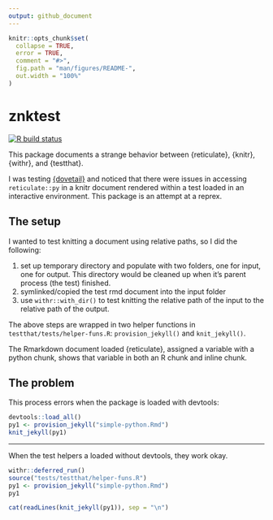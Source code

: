 ```yaml
---
output: github_document
---
```


<!-- README.md is generated from README.Rmd. Please edit that file -->

```r
knitr::opts_chunk$set(
  collapse = TRUE,
  error = TRUE,
  comment = "#>",
  fig.path = "man/figures/README-",
  out.width = "100%"
)
```

# znktest

<!-- badges: start -->
[![R build status](https://github.com/zkamvar/znksillysnail/workflows/R-CMD-check/badge.svg)](https://github.com/zkamvar/znksillysnail/actions)
<!-- badges: end -->


This package documents a strange behavior between {reticulate}, {knitr}, 
{withr}, and {testthat}. 

I was testing [{dovetail}](https://github.com/carpentries/dovetail) and noticed
that there were issues in accessing `reticulate::py` in a knitr document 
rendered within a test loaded in an interactive environment. This package is an 
attempt at a reprex.

## The setup

I wanted to test knitting a document using relative paths, so I did the following:

1. set up temporary directory and populate with two folders, one for input, 
   one for output. This directory would be cleaned up when it's parent process 
   (the test) finished. 
2. symlinked/copied the test rmd document into the input folder
3. use `withr::with_dir()` to test knitting the relative path of the input to the
   relative path of the output. 
   
The above steps are wrapped in two helper functions in 
`testthat/tests/helper-funs.R`: `provision_jekyll()` and `knit_jekyll()`. 

The Rmarkdown document loaded {reticulate}, assigned a variable with a python
chunk, shows that variable in both an R chunk and inline chunk.

## The problem

This process errors when the package is loaded with devtools:

```r
devtools::load_all()
py1 <- provision_jekyll("simple-python.Rmd")
knit_jekyll(py1)
```

-----------

When the test helpers a loaded without devtools, they work okay. 

```r
withr::deferred_run()
source("tests/testthat/helper-funs.R")
py1 <- provision_jekyll("simple-python.Rmd")
py1
```

```r
cat(readLines(knit_jekyll(py1)), sep = "\n")
```
